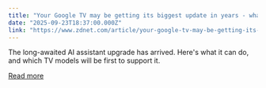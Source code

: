 ```yaml
---
title: "Your Google TV may be getting its biggest update in years - what Gemini offers at no cost"
date: "2025-09-23T18:37:00.000Z"
link: "https://www.zdnet.com/article/your-google-tv-may-be-getting-its-biggest-update-in-years-what-gemini-offers-at-no-cost/"
---
```


The long-awaited AI assistant upgrade has arrived. Here's what it can do, and which TV models will be first to support it.

[Read more](https://www.zdnet.com/article/your-google-tv-may-be-getting-its-biggest-update-in-years-what-gemini-offers-at-no-cost/)
